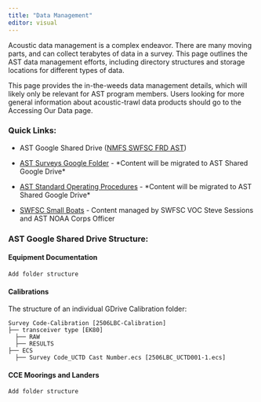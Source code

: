 ```yaml
---
title: "Data Management"
editor: visual
---
```


Acoustic data management is a complex endeavor. There are many moving parts, and can collect terabytes of data in a survey. This page outlines the AST data management efforts, including directory structures and storage locations for different types of data.

This page provides the in-the-weeds data management details, which will likely only be relevant for AST program members. Users looking for more general information about acoustic-trawl data products should go to the Accessing Our Data page.

### Quick Links:

-   AST Google Shared Drive ([NMFS SWFSC FRD AST](https://drive.google.com/drive/folders/0APMOIPPoAUQqUk9PVA))

-   [AST Surveys Google Folder](https://drive.google.com/drive/folders/0B2xNfvuUAsokSFk0NEpQb1BaaVE?resourcekey=0-4bYMERpNwZmqt06JdHd0XA&usp=drive_link) - \*Content will be migrated to AST Shared Google Drive\*

-   [AST Standard Operating Procedures](https://drive.google.com/drive/folders/0BznMmMAGS5MZTFpCdEd3bVpwUHc?resourcekey=0-zQPTAvNNK_SUM-cI3jDZRA&usp=drive_link) - \*Content will be migrated to AST Shared Google Drive\*

-   [SWFSC Small Boats](https://drive.google.com/drive/folders/0B1VIXHAS-cwMTDFmdU5rZUczWHM?resourcekey=0-gk1iTN3zgiQmYBHp3-QmzQ&usp=drive_link) - Content managed by SWFSC VOC Steve Sessions and AST NOAA Corps Officer

### AST Google Shared Drive Structure:

#### Equipment Documentation

```         
Add folder structure
```

#### Calibrations

The structure of an individual GDrive Calibration folder:

```         
Survey Code-Calibration [2506LBC-Calibration]
├── transceiver type [EK80]
  ├── RAW
  ├── RESULTS
├── ECS 
  ├── Survey Code_UCTD Cast Number.ecs [2506LBC_UCTD001-1.ecs] 
```

#### CCE Moorings and Landers

```         
Add folder structure
```
